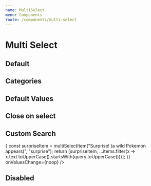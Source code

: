 ```yaml
---
name: MultiSelect
menu: Components
route: /components/multi-select
---
```




# Multi Select

## Default

<Playground>
    <div style={{ minHeight: "400px", zIndex: "9999", position: "relative" }}>
        <MultiSelect
            items={[multiSelectItem("Created", "Group Created"), multiSelectItem("Restored", "Group Restored"), multiSelectItem("Deleted", "Group Deleted"), multiSelectItem("Name Changed", "Group Name Changed"), multiSelectItem("Privacy Changed", "Group Privacy Changed")]}
            onValuesChange={noop}
        />
    </div>
</Playground>

## Categories

<Playground>
    <div style={{ minHeight: "400px", zIndex: "9999", position: "relative" }}>
        <MultiSelect
            items={[
                multiSelectItem("Created", "Group Created", "Group Lifecycle"),
                multiSelectItem("Restored", "Group Restored", "Group Lifecycle"),
                multiSelectItem("Deleted", "Group Deleted", "Collaboration"),
                multiSelectItem("Name Changed", "Group Name Changed", "Collaboration"),
                multiSelectItem("Privacy Changed", "Group Privacy Changed", "Others")
            ]}
            onValuesChange={noop}
        />
    </div>
</Playground>

## Default Values

<Playground>
    <div style={{ minHeight: "400px", zIndex: "9999", position: "relative" }}>
        <MultiSelect
            items={[multiSelectItem("Created", "Group Created"), multiSelectItem("Restored", "Group Restored"), multiSelectItem("Deleted", "Group Deleted"), multiSelectItem("Name Changed", "Group Name Changed"), multiSelectItem("Privacy Changed", "Group Privacy Changed")]}
            defaultValues={["Group Restored", "Group Name Changed"]}
            onValuesChange={noop}
        />
    </div>
</Playground>

## Close on select

<Playground>
    <div style={{ minHeight: "400px", zIndex: "9999", position: "relative" }}>
        <MultiSelect
            items={[multiSelectItem("Created", "Group Created"), multiSelectItem("Restored", "Group Restored"), multiSelectItem("Deleted", "Group Deleted"), multiSelectItem("Name Changed", "Group Name Changed"), multiSelectItem("Privacy Changed", "Group Privacy Changed")]}
            closeOnSelect
            onValuesChange={noop}
        />
    </div>
</Playground>

## Custom Search

<Playground>
    <div style={{ minHeight: "400px", zIndex: "9999", position: "relative" }}>
        <MultiSelect
            items={[multiSelectItem("Created", "Group Created"), multiSelectItem("Restored", "Group Restored"), multiSelectItem("Deleted", "Group Deleted"), multiSelectItem("Name Changed", "Group Name Changed"), multiSelectItem("Privacy Changed", "Group Privacy Changed")]}
            onSearch={(event, items, query) => {
                const surpriseItem = multiSelectItem("Surprise! (a wild Pokemon appears)", "surprise");
                return [surpriseItem, ...items.filter(x => x.text.toUpperCase().startsWith(query.toUpperCase()))];
            }}
            onValuesChange={noop}
        />
    </div>
</Playground>

## Disabled

<Playground>
    <MultiSelect
        items={[multiSelectItem("Created", "Group Created"), multiSelectItem("Restored", "Group Restored"), multiSelectItem("Deleted", "Group Deleted"), multiSelectItem("Name Changed", "Group Name Changed"), multiSelectItem("Privacy Changed", "Group Privacy Changed")]}
        disabled
        onValuesChange={noop}
    />
</Playground>
